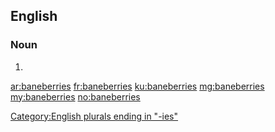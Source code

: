 ==English==

===Noun===
{{head|en|plural}}

# {{plural of|baneberry|lang=en}}

[[Category:English plurals ending in "-ies"]]

[[ar:baneberries]]
[[fr:baneberries]]
[[ku:baneberries]]
[[mg:baneberries]]
[[my:baneberries]]
[[no:baneberries]]